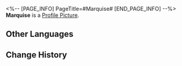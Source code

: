 <%-- [PAGE_INFO]
PageTitle=#Marquise#
[END_PAGE_INFO] --%>
{{Item Infobox
|id          = 140117
|image       = Item Marquise.png
|type        = Mission Item
|invCategory = Missions
|rarity      = 3
|effect      = 
|description = An aristocratic flower beloved by high society.
}}
{{Description|''"Rumor has it that a noblewoman spent her entire family's fortune on one of these flowers. This was why it was given the name Marquise."''}}
'''Marquise''' is a [[Profile Picture]].

==Other Languages==
{{Other Languages
|en   = Marquise
|zhs  = 侯爵夫人
|zht  = 侯爵夫人
|ja   = 伯爵夫人
|ko   = 후작 부인
|es   = Marquesa
|fr   = Marquise
|ru   = Маркиза
|th   = Marquise
|vi   = Hầu Tước Phu Nhân
|de   = Marquise
|id   = Marquise
|pt   = Marquesa
}}

==Change History==
{{Change History|1.0}}